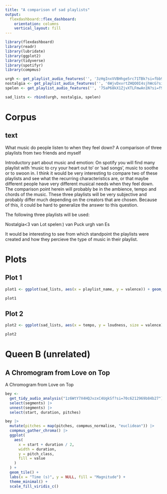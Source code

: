 ```yaml
---
title: "A comparison of sad playlists"
output: 
  flexdashboard::flex_dashboard:
    orientation: columns
    vertical_layout: fill
---
```


```r
library(flexdashboard)
library(readr)
library(lubridate)
library(ggplot2)
library(tidyverse)
library(spotifyr)
library(compmus)

urgh <- get_playlist_audio_features('', '3zHgInxVVBHhge5rc71TBk?si=fbb92d3bd6134cbb')
nostalgia <- get_playlist_audio_features('', '6WjvDxvrtZHQO0I4sjhWcG?si=bf12bda2f6444809')
spelen <- get_playlist_audio_features('', '75aP68kX1ZjvXTLFmwAn1N?si=f94ac20a680343ac')

sad_lists <- rbind(urgh, nostalgia, spelen)
```

Corpus
===================================== 

text {data-width=500}
-----------------------------------------------------------------------

What music do people listen to when they feel down?
A comparison of three playlists from two friends and myself

Introductory part about music and emotion: \n
On spotify you will find many playlist with 'music to cry your heart out to' or 'sad songs', music to soothe or to swoon in. I think it would be very interesting to compare two of these playlists and see what the recurring characteristics are, or that maybe different people have very different musical needs when they feel down. The comparison point herein will probably be in the ambience, tempo and chords of the music. \n
These three playlists will be very subjective and probably differ much depending on the creators that are chosen. Because of this, it could be hard to generalize the answer to this question.

The following three playlists will be used:

Nostalgia<3 van Lot
spelen:) van Puck
urgh van Es

It would be interesting to see from which standpoint the playlists were created and how they percieve the type of music in their playlist.

Plots
===================================== 

Plot 1 {data-width=500}
-----------------------------------------------------------------------


```r
plot1 <- ggplot(sad_lists, aes(x = playlist_name, y = valence)) + geom_violin()

plot1
```

Plot 2 {data-width=500}
-----------------------------------------------------------------------

```r
plot2 <- ggplot(sad_lists, aes(x = tempo, y = loudness, size = valence)) + geom_point() + facet_wrap(~playlist_name)

plot2
```

Queen B (unrelated)
===================================== 

A Chromogram from Love on Top {data-width=500}
-----------------------------------------------------------------------

A Chromogram from Love on Top

```r
bey <-
  get_tidy_audio_analysis("1z6WtY7X4HQJvzxC4UgkSf?si=70c6212969b84b27") |>
  select(segments) |>
  unnest(segments) |>
  select(start, duration, pitches)

bey |>
  mutate(pitches = map(pitches, compmus_normalise, "euclidean")) |>
  compmus_gather_chroma() |> 
  ggplot(
    aes(
      x = start + duration / 2,
      width = duration,
      y = pitch_class,
      fill = value
    )
  ) +
  geom_tile() +
  labs(x = "Time (s)", y = NULL, fill = "Magnitude") +
  theme_minimal() +
  scale_fill_viridis_c()
```